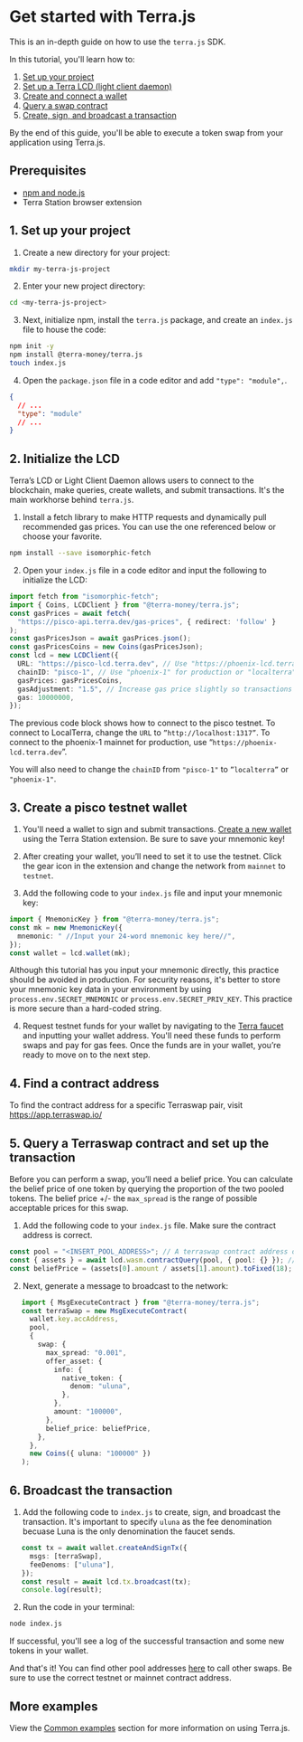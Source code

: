 
# Get started with Terra.js

This is an in-depth guide on how to use the `terra.js` SDK.

In this tutorial, you'll learn how to:

1. [Set up your project](#1-set-up-your-project)
2. [Set up a Terra LCD (light client daemon)](#2-initialize-the-lcd)
3. [Create and connect a wallet](#3-create-a-pisco-testnet-wallet)
4. [Query a swap contract](#5-query-a-terraswap-contract-and-set-up-the-transaction)
5. [Create, sign, and broadcast a transaction](#6-broadcast-the-transaction)

By the end of this guide, you'll be able to execute a token swap from your application using Terra.js.

## Prerequisites

- [npm and node.js](https://docs.npmjs.com/downloading-and-installing-node-js-and-npm)
- Terra Station browser extension

## 1. Set up your project

1. Create a new directory for your project:

```sh
mkdir my-terra-js-project

```

2. Enter your new project directory:

```sh
cd <my-terra-js-project>
```

3. Next, initialize npm, install the `terra.js` package, and create an `index.js` file to house the code:

```sh
npm init -y
npm install @terra-money/terra.js
touch index.js
```

4. Open the `package.json` file in a code editor and add `"type": "module",`.

```json
{
  // ...
  "type": "module"
  // ...
}
```

## 2. Initialize the LCD

Terra’s LCD or Light Client Daemon allows users to connect to the blockchain, make queries, create wallets, and submit transactions. It's the main workhorse behind `terra.js`.

1. Install a fetch library to make HTTP requests and dynamically pull recommended gas prices. You can use the one referenced below or choose your favorite.

```sh
npm install --save isomorphic-fetch
```

2. Open your `index.js` file in a code editor and input the following to initialize the LCD:

```ts
import fetch from "isomorphic-fetch";
import { Coins, LCDClient } from "@terra-money/terra.js";
const gasPrices = await fetch(
  "https://pisco-api.terra.dev/gas-prices", { redirect: 'follow' }
);
const gasPricesJson = await gasPrices.json();
const gasPricesCoins = new Coins(gasPricesJson);
const lcd = new LCDClient({
  URL: "https://pisco-lcd.terra.dev", // Use "https://phoenix-lcd.terra.dev" for prod "http://localhost:1317" for localterra.
  chainID: "pisco-1", // Use "phoenix-1" for production or "localterra".
  gasPrices: gasPricesCoins,
  gasAdjustment: "1.5", // Increase gas price slightly so transactions go through smoothly.
  gas: 10000000,
});
```


<Admonition type="note" icon="📝" title="Switching to LocalTerra or the mainnet">

The previous code block shows how to connect to the pisco testnet. To connect to LocalTerra, change the `URL` to `”http://localhost:1317”`. To connect to the phoenix-1 mainnet for production, use “`https://phoenix-lcd.terra.dev`”.

You will also need to change the `chainID` from `"pisco-1"` to `”localterra”` or `"phoenix-1"`.

</Admonition>

## 3. Create a pisco testnet wallet

1. You'll need a wallet to sign and submit transactions. [Create a new wallet](../../learn/terra-station/Download/terra-station-extension.mdx) using the Terra Station extension. Be sure to save your mnemonic key!

2. After creating your wallet, you’ll need to set it to use the testnet. Click the gear icon in the extension and change the network from `mainnet` to `testnet`.

3. Add the following code to your `index.js` file and input your mnemonic key:

```ts
import { MnemonicKey } from "@terra-money/terra.js";
const mk = new MnemonicKey({
  mnemonic: " //Input your 24-word mnemonic key here//",
});
const wallet = lcd.wallet(mk);
```

<Admonition type="caution" icon="☢️" title="Mnemonic security">

Although this tutorial has you input your mnemonic directly, this practice should be avoided in production.
For security reasons, it's better to store your mnemonic key data in your environment by using `process.env.SECRET_MNEMONIC` or `process.env.SECRET_PRIV_KEY`. This practice is more secure than a hard-coded string.


</Admonition>

4. Request testnet funds for your wallet by navigating to the [Terra faucet](https://faucet.terra.money) and inputting your wallet address. You'll need these funds to perform swaps and pay for gas fees. Once the funds are in your wallet, you’re ready to move on to the next step.

## 4. Find a contract address

To find the contract address for a specific Terraswap pair, visit https://app.terraswap.io/

## 5. Query a Terraswap contract and set up the transaction

Before you can perform a swap, you’ll need a belief price. You can calculate the belief price of one token by querying the proportion of the two pooled tokens. The belief price +/- the `max_spread` is the range of possible acceptable prices for this swap.

1. Add the following code to your `index.js` file. Make sure the contract address is correct.

```ts
const pool = "<INSERT_POOL_ADDRESS>"; // A terraswap contract address on pisco.
const { assets } = await lcd.wasm.contractQuery(pool, { pool: {} }); // Fetch the amount of each asset in the pool.
const beliefPrice = (assets[0].amount / assets[1].amount).toFixed(18); // Calculate belief price using proportion of pool balances.
```

2. Next, generate a message to broadcast to the network:

```ts
   import { MsgExecuteContract } from "@terra-money/terra.js";
   const terraSwap = new MsgExecuteContract(
     wallet.key.accAddress,
     pool,
     {
       swap: {
         max_spread: "0.001",
         offer_asset: {
           info: {
             native_token: {
               denom: "uluna",
             },
           },
           amount: "100000",
         },
         belief_price: beliefPrice,
       },
     },
     new Coins({ uluna: "100000" })
   );
```

## 6. Broadcast the transaction

1. Add the following code to `index.js` to create, sign, and broadcast the transaction. It's important to specify `uluna` as the fee denomination becuase Luna is the only denomination the faucet sends.

```ts
   const tx = await wallet.createAndSignTx({
     msgs: [terraSwap],
     feeDenoms: ["uluna"],
   });
   const result = await lcd.tx.broadcast(tx);
   console.log(result);
```

2. Run the code in your terminal:

```sh
node index.js
```

If successful, you'll see a log of the successful transaction and some new tokens in your wallet.

And that's it! You can find other pool addresses [here](https://app.terraswap.io/) to call other swaps. Be sure to use the correct testnet or mainnet contract address.

## More examples

View the [Common examples](common-examples.mdx) section for more information on using Terra.js.
